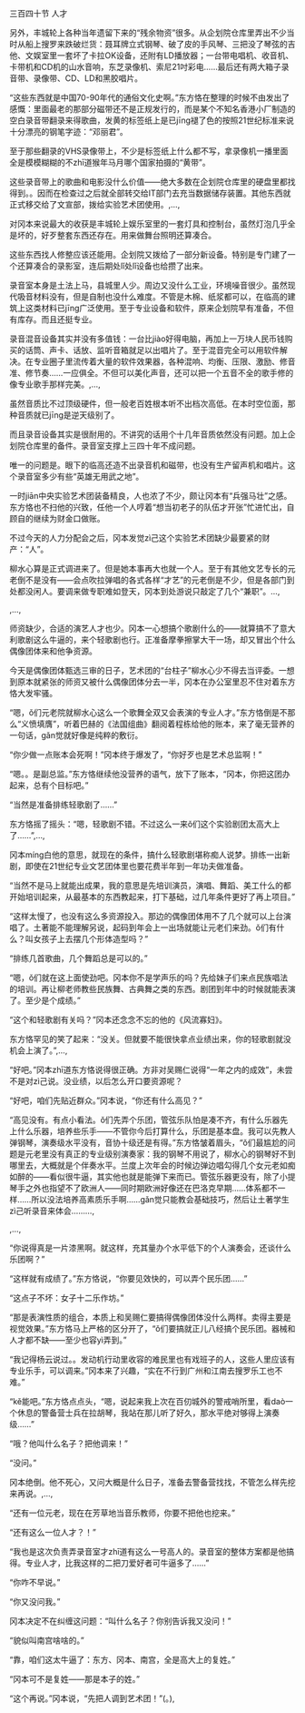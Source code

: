 

三百四十节 人才

另外，丰城轮上各种当年遗留下来的“残余物资”很多。从企划院仓库里弄出不少当时从船上搜罗来跌破烂货：聂耳牌立式钢琴、破了皮的手风琴、三把没了琴弦的吉他、文娱室里一套坏了卡拉OK设备，还附有LD播放器；一台带电唱机、收音机、卡带机和CD机的山水音响，东芝录像机、索尼21吋彩电……最后还有两大箱子录音带、录像带、CD、LD和黑胶唱片。

“这些东西就是中国70-90年代的通俗文化史啊。”东方恪在整理的时候不由发出了感慨：里面最老的那部分磁带还不是正规发行的，而是某个不知名香港小厂制造的空白录音带翻录来得歌曲，发黄的标签纸上是已jīng褪了色的按照21世纪标准来说十分漂亮的钢笔字迹：“邓丽君”。

至于那些翻录的VHS录像带上，不少是标签纸上什么都不写，拿录像机一播里面全是模模糊糊的不zhī道猴年马月哪个国家拍摄的“黄带”。

这些录音带上的歌曲和电影没什么价值――绝大多数在企划院仓库里的硬盘里都找得到。。因而在检查过之后就全部转交给IT部门去充当数据储存装置。其他东西就正式移交给了文宣部，拨给实验艺术团使用。,…,

对冈本来说最大的收获是丰城轮上娱乐室里的一套灯具和控制台，虽然灯泡几乎全是坏的，好歹整套东西还存在。用来做舞台照明还算凑合。

这些东西找人修整应该还能用。企划院又拨给了一部分新设备。特别是专门建了一个还算凑合的录影室，连后期处lǐ处lǐ设备也给攒了出来。

录音室本身是土法上马，县城里人少。周边又没什么工业，环境噪音很少。虽然现代吸音材料没有，但是自制也没什么难度。不管是木棉、纸浆都可以，在临高的建筑上这类材料已jīng广泛使用。至于专业设备和软件，原来企划院早有准备，不但有库存。而且还挺专业。

录音混音设备其实并没有多值钱：一台比jiào好得电脑，再加上一万块人民币钱购买的话筒、声卡、话放、监听音箱就足以出唱片了。至于混音完全可以用软件解决。在专业圈子里流传着大量的软件效果器，各种混响、均衡、压限、激励、修音准、修节奏……一应俱全。不但可以美化声音，还可以把一个五音不全的歌手修的像专业歌手那样完美。,…,

虽然音质比不过顶级硬件，但一般老百姓根本听不出档次高低。在本时空位面，那种音质就已jīng是逆天级别了。

而且录音设备其实是很耐用的。不讲究的话用个十几年音质依然没有问题。加上企划院仓库里的备件。录音室支撑上三四十年不成问题。

唯一的问题是。眼下的临高还造不出录音机和磁带，也没有生产留声机和唱片。这个录音室多少有些“英雄无用武之地”。

一时jiān中央实验艺术团装备精良，人也浓了不少，颇让冈本有“兵强马壮”之感。东方恪也不扫他的兴致，任他一个人哼着“想当初老子的队伍才开张”忙进忙出，自顾自的继续为财金口做账。

不过今天的人力分配会之后，冈本发觉zì己这个实验艺术团缺少最要紧的财产：“人”。

柳水心算是正式调进来了。但是她本事再大也就一个人。至于有其他文艺专长的元老倒不是没有――会点吹拉弹唱的各式各样“才艺”的元老倒是不少，但是各部门到处都没闲人。要调来做专职难如登天，冈本到处游说只敲定了几个“兼职”。…,

,…,

师资缺少，合适的演艺人才也少。冈本一心想搞个歌剧什么的――就算搞不了意大利歌剧这么牛逼的，来个轻歌剧也行。正准备摩拳擦掌大干一场，却又冒出个什么偶像团体来和他争资源。

今天是偶像团体甄选三审的日子，艺术团的“台柱子”柳水心少不得去当评委。一想到原本就紧张的师资又被什么偶像团体分去一半，冈本在办公室里忍不住对着东方恪大发牢骚。

“嗯，ǒ们元老院就柳水心这么一个歌舞全双又会表演的专业人才。”东方恪倒是不那么“义愤填膺”，听着巴赫的《法国组曲》翻阅着程栋给他的账本，来了毫无营养的一句话，gǎn觉就好像是纯粹的敷衍。

“你少做一点账本会死啊！”冈本终于爆发了，“你好歹也是艺术总监啊！”

“嗯。。是副总监。”东方恪继续他没营养的语气，放下了账本，“冈本，你把这团办起来，总有个目标吧。”

“当然是准备排练轻歌剧了……”

东方恪摇了摇头：“嗯，轻歌剧不错。不过这么一来ǒ们这个实验剧团太高大上了……”,…,

冈本míng白他的意思，就现在的条件，搞什么轻歌剧堪称痴人说梦。排练一出新剧，即使在21世纪专业文艺团体里也要花费半年到一年功夫做准备。

“当然不是马上就能出成果，我的意思是先培训演员，演唱、舞蹈、美工什么的都开始培训起来，从最基本的东西教起来，打下基础，过几年条件更好了再上项目。”

“这样太慢了，也没有这么多资源投入。那边的偶像团体用不了几个就可以上台演唱了。土著能不能理解另说，起码到年会上一出场就能让元老们来劲。ǒ们有什么？叫女孩子上去摆几个形体造型吗？”

“排练几首歌曲，几个舞蹈总是可以的。”

“嗯，ǒ们就在这上面使劲吧。冈本你不是学声乐的吗？先给妹子们来点民族唱法的培训。再让柳老师教些民族舞、古典舞之类的东西。剧团到年中的时候就能表演了。至少是个成绩。”

“这个和轻歌剧有关吗？”冈本还念念不忘的他的《风流寡妇》。

东方恪罕见的笑了起来：“没关。但就要不能很快拿点业绩出来，你的轻歌剧就没机会上演了。”,…,

“好吧。”冈本zhī道东方恪说得很正确。方非对吴赐仁说得“一年之内的成效”，未尝不是对zì己说。没业绩，以后怎么开口要资源呢？

“好吧，咱们先贴近群众。”冈本说，“你还有什么高见？”

“高见没有。有点小看法。ǒ们先弄个乐团，管弦乐队怕是凑不齐，有什么乐器先上什么乐器，培养些乐手――不管你今后打算什么，乐团是基本盘。我可以先教人弹钢琴，演奏级水平没有，音协十级还是有得。”东方恪皱着眉头，“ǒ们最尴尬的问题是元老里没有真正的专业级别演奏家：我的钢琴不用说了，柳水心的钢琴好不到哪里去，大概就是个伴奏水平。兰度上次年会的时候边弹边唱勾得几个女元老如痴如醉的――看似很牛逼，其实他也就是能弹下来而已。管弦乐器更没有，除了小提琴手之外也指望不了欧洲人――同时期欧洲好像还在巴洛克早期……体系都不一样……所以没法培养高素质乐手啊……gǎn觉只能教会基础技巧，然后让土著学生zì己听录音来体会………,

,…,

“你说得真是一片漆黑啊。就这样，充其量办个水平低下的个人演奏会，还谈什么乐团啊？”

“这样就有成绩了。”东方恪说，“你要见效快的，可以弄个民乐团……”

“这点子不坏：女子十二乐作坊。”

“那是表演性质的组合，本质上和吴赐仁要搞得偶像团体没什么两样。卖得主要是视觉效果。”东方恪马上严格的区分开了，“ǒ们要搞就正儿八经搞个民乐团。器械和人才都不缺――至少也容yì弄到。”

“我记得杨云说过。。发动机行动里收容的难民里也有戏班子的人，这些人里应该有专业乐手，可以调来。”冈本来了兴趣，“实在不行到广州和江南去搜罗乐工也不难。”

“kě能吧。”东方恪点点头，“嗯，说起来我上次在百仞城外的警戒哨所里，看daò一个休息的警备营士兵在拉胡琴，我站在那儿听了好久，那水平绝对够得上演奏级……”

“哦？他叫什么名子？把他调来！”

“没问。”

冈本绝倒。他不死心，又问大概是什么日子，准备去警备营找找，不管怎么样先挖来再说。,…,

“还有一位元老，现在在芳草地当音乐教师，你要不把他也挖来。”

“还有这么一位人才？！”

“我也是这次负责弄录音室才zhī道有这么一号高人的。录音室的整体方案都是他搞得。专业人才，比我这样的二把刀爱好者可牛逼多了……”

“你咋不早说。”

“你又没问我。”

冈本决定不在纠缠这问题：“叫什么名子？你别告诉我又没问！”

“貌似叫南宫啥啥的。”

“靠，咱们这太牛逼了：东方、冈本、南宫，全是高大上的复姓。”

“冈本可不是复姓――那是本子的姓。”

“这个再说。”冈本说，“先把人调到艺术团！”(。),

